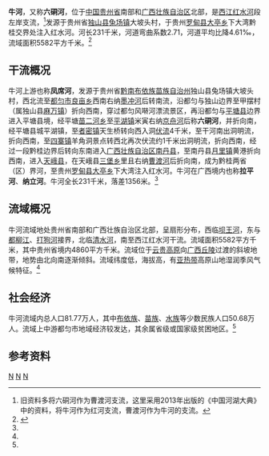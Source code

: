 {{Otheruses|牛河|other=同名或類似名的其它條目描述}}
{{Infobox River
  | river_name      = 牛河
  | image_name      = 
  | image_size      = 
  | caption         = 
  | origin          = [[贵州省|贵州省]][[独山县|独山县]][[兔场镇|兔场镇]]大坡头村
  | mouth           = 贵州省[[罗甸县|罗甸县]][[大亭乡|大亭乡]]下大湾[[红水河|红水河]]
  | basin_countries = {{PRC}}
  | length          = 231 km
  | elevation       = 1598 m
  | mouth_elevation = 242 m
  | discharge       = 29.37 m<sup>3</sup>/s<ref>平湖水文站</ref>
  | watershed       = 5582 km<sup>2</sup>
}}
'''牛河'''，又称'''六硐河'''，位于[[中国|中国]][[贵州省|贵州省]]南部和[[广西壮族自治区|广西壮族自治区]]北部，是[[西江|西江]][[红水河|红水河]]段左岸支流，<ref>旧资料多将六硐河作为曹渡河支流，这里采用2013年出版的《中国河湖大典》中的资料，将牛河作为红河支流，曹渡河作为牛河的支流。</ref>发源于贵州省[[独山县|独山县]][[兔场镇|兔场镇]]大坡头村，于贵州[[罗甸县|罗甸县]][[大亭乡|大亭乡]]下大湾黔桂交界处注入红水河。河长231千米，河道弯曲系数2.71，河道平均比降4.61‰，流域面积5582平方千米。<ref name="中国河湖大典">{{cite book zh |author=《[[中国河湖大典|中国河湖大典]]》编纂委员会 |title=《中国河湖大典·珠江卷》 |format=M |edition=1 |location=北京 |publisher=中国水利水电出版社 |date=2013年1月 |pages=66页 |id= ISBN 978-7-5170-0561-2}}</ref>
==干流概况==
牛河上游也称'''凤席河'''，发源于贵州省[[黔南布依族苗族自治州|黔南布依族苗族自治州]]独山县兔场镇大坡头村，西北流至[[都匀市|都匀市]][[良亩乡|良亩乡]]西南右纳[[墨冲河|墨冲河]]后转南流，沿都匀与独山边界至甲摆村（属独山县[[麻万镇|麻万镇]]）折向西南，穿过都匀风啭河漂流景区，再沿都匀与[[平塘县|平塘县]]边界进入平塘县境，经平塘[[苗二河乡|苗二河乡]]至[[平湖镇_(平塘县)|平湖镇]]米寅右纳[[京舟河|京舟河]]后称'''六硐河'''，并折向南，经平塘县城平湖镇，至[[者密镇|者密镇]]天生桥转向西入洞[[伏流|伏流]]4千米，至干河南出洞明流，折向西南，至[[四寨镇|四寨镇]]羊角洞景点转西北再次伏流约1千米出洞明流，折向西南，经过一段黔桂边界后转向东南进入[[广西壮族自治区|广西壮族自治区]][[南丹县|南丹县]]，至南丹县[[月里镇|月里镇]]黄港折向西南，进入[[天峨县|天峨县]]，在天峨县[[三堡乡_(天峨县)|三堡乡]]里且右纳[[曹渡河|曹渡河]]后折向南，成为黔桂两省（区）界河，至贵州[[罗甸县|罗甸县]][[大亭乡|大亭乡]]下大湾注入红水河。牛河在广西境内也称'''拉平河'''、'''纳立河'''。牛河全长231千米，落差1356米。<ref name="中国河湖大典"/>
==流域概况==
牛河流域地处贵州省南部和广西壮族自治区北部，呈扇形分布，西临[[坝王河|坝王河]]，东与[[都柳江|都柳江]]、[[龙江_(柳江)|打狗河]]接界，北临[[清水河_(乌江)|清水河]]，南至西江红水河干流。流域面积5582平方千米，其中贵州省境内4860平方千米。流域位于[[云贵高原|云贵高原]]向[[广西丘陵|广西丘陵]]过渡的斜坡地带，地势由北向南逐渐倾斜。流域纬度低，海拔高，有[[亚热带|亚热带]]高原山地湿润季风气候特征。<ref name="中国河湖大典"/>

==社会经济==
牛河流域内总人口81.77万人，其中[[布依族|布依族]]、[[苗族|苗族]]、[[水族|水族]]等少数民族人口50.68万人。流域上中游都匀市地域经济较发达，其余属省级或国家级贫困地区。<ref name="中国河湖大典"/>
==参考资料==
{{reflist}}

[[Category:紅水河水系|N]]
[[Category:贵州河流|N]]
[[Category:广西河流|N]]